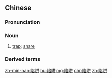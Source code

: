 ==Chinese==
{{zh-forms}}

===Pronunciation===
{{zh-pron
|m=xiànjǐng
|c=haam6 zing6,haam6 zeng6,ham6 zing6,ham6 zeng6
|h=pfs=ham-chiáng
|mn=qz,tp,xm:hām-chíⁿ/kh,zz:hām-chéⁿ
|cat=n
}}

===Noun===
{{zh-noun}}

# [[trap]]; [[snare]]

===Derived terms===
{{zh-der|貧困陷阱}}

[[zh-min-nan:陷阱]]
[[hu:陷阱]]
[[mg:陷阱]]
[[chr:陷阱]]
[[zh:陷阱]]